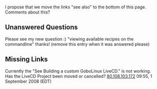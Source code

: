 I propose that we move the links "see also" to the bottom of this page. Comments about this?


== Unanswered Questions ==
Please see my new question :)  "viewing available recipes on the commandline"
thanks! (remove this entry when it was answered please)


== Missing Links ==
Currently the "See Building a custom GoboLinux LiveCD." is not working. Has the LiveCD Project been moved
or cancelled? [[User:80.108.103.172|80.108.103.172]] 09:55, 1 September 2008 (EDT)